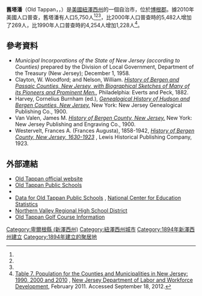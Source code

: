 {{Infobox settlement
|name                     = Old Tappan, New Jersey
|official_name            = Borough of Old Tappan 
|settlement_type          = 自治市
|nickname                 =
|motto                    =

<!-- Images -->
|image_skyline            =GerritHaringHouse.jpg
|imagesize                =
|image_caption            =
|image_flag               =
|image_seal               =

<!-- Maps -->
|image_map                = Bergen_County_New_Jersey_Incorporated_and_Unincorporated_areas_Old_Tappan_Highlighted.svg
|mapsize                  = 250x200px
|map_caption              = 在博根郡及在紐澤西州的位置
|image_map1               = Census_Bureau_map_of_Old_Tappan,_New_Jersey.png
|mapsize1                 = 250x200px
|map_caption1             = 舊塔潘普查區地圖

<!-- Location -->
|subdivision_type         = 國家
|subdivision_name         = {{nowrap|{{flag|United States}}}}
|subdivision_type1        = 州
|subdivision_name1        = {{flag|New Jersey}}
|subdivision_type2        = 郡
|subdivision_name2        = [[博根郡_(紐澤西州)|博根郡]]
|government_type          = [[Borough_(New_Jersey)|Borough]]
|governing_body           = Borough Council
|leader_title             = [[市長|市長]]
|leader_name              = Victor M. Polce ([[Republican_Party_(United_States)|R]], term ends December 31, 2015)<ref>[http://www.state.nj.us/dca/home/20151020mayors.pdf 2015 New Jersey Mayors Directory] {{Wayback|url=http://www.state.nj.us/dca/home/20151020mayors.pdf |date=20160304214458 }}, [[New_Jersey_Department_of_Community_Affairs|New Jersey Department of Community Affairs]], as of October 20, 2015. Accessed November 13, 2015.</ref>
|leader_title1            = [[City_manager|Administrator]]
|leader_name1             = Patrick O'Brien<ref name=AdminClerk>[http://oldtappan.net/index.php/departments/93-administrator-clerk Administrator/Clerk], Borough of Old Tappan. Accessed September 18, 2012.</ref>
|leader_title2            = [[Clerk_(municipal_official)|Clerk]]
|leader_name2             = Jean M. Donch<ref name=AdminClerk/>
|established_title        = [[Municipal_corporation|Incorporated]]
|established_date         = October 18, 1894
|named_for                = [[Tappan_tribe|Tappan tribe]]

<!-- Area -->
|unit_pref                = Imperial
|area_footnotes           = <ref name=CensusArea>[http://www2.census.gov/geo/docs/maps-data/data/gazetteer/county_sub_list_34.txt 2010 Census Gazetteer Files: New Jersey County Subdivisions] {{Wayback|url=http://www2.census.gov/geo/docs/maps-data/data/gazetteer/county_sub_list_34.txt |date=20160402001528 }}, [[United_States_Census_Bureau|United States Census Bureau]]. Accessed May 21, 2015.</ref>
|area_magnitude           =
|area_total_km2           = 10.870
|area_land_km2            =  8.629
|area_water_km2           =  2.241
|area_total_sq_mi         =  4.197
|area_land_sq_mi          =  3.332
|area_water_sq_mi         =  0.865
|area_water_percent       = 20.62
|area_rank                = 292nd of 566 in state<br>19th of 70 in county<ref name=CensusArea/>

<!-- Population -->
|population_as_of         = [[2010年美國人口普查|2010年普查]]
|population_footnotes     = <ref name=Census2010>[http://factfinder.census.gov/bkmk/table/1.0/en/DEC/10_DP/DPDP1/0600000US3400354870 DP-1 - Profile of General Population and Housing Characteristics: 2010 for Old Tappan borough, Bergen County, New Jersey] {{Webarchive|url=https://archive.today/20200212112434/http://factfinder.census.gov/bkmk/table/1.0/en/DEC/10_DP/DPDP1/0600000US3400354870 |date=2020-02-12 }}, [[United_States_Census_Bureau|United States Census Bureau]]. Accessed December 24, 2011.</ref><ref name=LWD2010>[http://lwd.dol.state.nj.us/labor/lpa/census/2010/dp/dp1_ber/oldtappan1.pdf Table DP-1. Profile of General Demographic Characteristics: 2010 for Old Tappan borough] {{Wayback|url=http://lwd.dol.state.nj.us/labor/lpa/census/2010/dp/dp1_ber/oldtappan1.pdf |date=20120506173935 }}, [[New_Jersey_Department_of_Labor_and_Workforce_Development|New Jersey Department of Labor and Workforce Development]]. Accessed December 24, 2011.</ref>
|population_total         = 5750 
|population_rank          = 357th of 566 in state<br>55th of 70 in county<ref name=GCTPH1NJ2010>[http://factfinder.census.gov/bkmk/table/1.0/en/DEC/10_SF1/GCTPH1.ST16/0400000US34 GCT-PH1 Population, Housing Units, Area, and Density: 2010 - State -- County Subdivision from the 2010 Census Summary File 1 for New Jersey] {{Webarchive|url=https://archive.today/20200212202329/http://factfinder.census.gov/bkmk/table/1.0/en/DEC/10_SF1/GCTPH1.ST16/0400000US34 |date=2020-02-12 }}, [[United_States_Census_Bureau|United States Census Bureau]]. Accessed September 18, 2012.</ref> 
|population_density_km2   = auto 
|population_density_sq_mi = 1725.8
|population_density_rank  = 311th of 566 in state<br>59th of 70 in county<ref name=GCTPH1NJ2010/>
|population_est           = 5943
|pop_est_as_of            = 2014

<!-- General information -->
|timezone                 = [[Eastern_Time_Zone|Eastern (EST)]]
|utc_offset               = -5
|timezone_DST             = [[Eastern_Daylight_Time|Eastern (EDT)]]
|utc_offset_DST           = -4
|elevation_footnotes      = <ref>{{Gnis|885336|Borough of Old Tappan}}, [[Geographic_Names_Information_System|Geographic Names Information System]]. Accessed March 8, 2013.</ref>
|elevation_m              = 
|elevation_ft             = 52
|coordinates_footnotes    = <ref name=CensusArea/><ref name="GR1">[http://www.census.gov/geo/www/gazetteer/gazette.html US Gazetteer files: 2010, 2000, and 1990] {{Wayback|url=http://www.census.gov/geo/www/gazetteer/gazette.html |date=20060720110047 }}, [[United_States_Census_Bureau|United States Census Bureau]]. Accessed September 4, 2014.</ref>

<!-- Area/postal codes & others -->
|postal_code_type         = [[ZIP_code|ZIP code]]
|postal_code              = 07675<ref>[http://tools.usps.com/go/ZipLookupResultsAction!input.action?resultMode=0&city=old%20tappan&state=NJ Look Up a ZIP Code for Old Tappan, NJ], [[United_States_Postal_Service|United States Postal Service]]. Accessed November 15, 2011.</ref><ref>[http://www.state.nj.us/infobank/njzips.htm Zip Codes] {{Wayback|url=http://www.state.nj.us/infobank/njzips.htm |date=20190923175452 }}, State of [[New_Jersey|New Jersey]]. Accessed August 29, 2013.</ref>
|area_code                = [[Area_codes_201_and_551|201]]<ref>[http://www.area-codes.com/search.asp?frmNPA=&frmNXX=&frmState=NJ&frmCity=Old+Tappan Area Code Lookup - NPA NXX for Old Tappan, NJ] {{Wayback|url=http://www.area-codes.com/search.asp?frmNPA=&frmNXX=&frmState=NJ&frmCity=Old+Tappan |date=20160306030020 }}, Area-Codes.com. Accessed August 29, 2013.</ref>
|blank_name               = [[Federal_Information_Processing_Standard|FIPS code]]
|blank_info               = 3400354870<ref name=CensusArea/><ref name="GR2">[http://factfinder.census.gov American FactFinder] {{Wayback|url=http://factfinder.census.gov/ |date=20100320104257 }}, [[United_States_Census_Bureau|United States Census Bureau]]. Accessed September 4, 2014.</ref><ref>[http://mcdc2.missouri.edu/webrepts/commoncodes/ccc_nj.html A Cure for the Common Codes:  New Jersey] {{Webarchive|url=https://archive.today/20120527054825/http://mcdc2.missouri.edu/webrepts/commoncodes/ccc_nj.html |date=2012-05-27 }}, Missouri Census Data Center. Accessed September 18, 2012.</ref>
|blank1_name              = [[Geographic_Names_Information_System|GNIS]] feature ID
|blank1_info              = 0885336<ref name=CensusArea/><ref name="GR3">[http://geonames.usgs.gov US Board on Geographic Names] {{Wayback|url=http://geonames.usgs.gov/ |date=20181225040942 }}, [[United_States_Geological_Survey|United States Geological Survey]]. Accessed September 4, 2014.</ref>
|website                  = {{URL|http://oldtappan.net}}
|footnotes                =
}}
'''舊塔潘'''（Old Tappan，{{IPAc-en|oʊ|l|d|_|t|ə|ˈ|p|æ|n}}，{{respell|tə|PAN|'}}）是[[美國|美國]][[紐澤西州|紐澤西州]]的一個自治市，位於[[博根郡_(紐澤西州)|博根郡]]。據2010年美國人口普查，舊塔潘有人口5,750人<ref name=Census2010/><ref name=Districts2011/><ref name=LWD2010/>，比2000年人口普查時的5,482人增加了269人，比1990年人口普查時的4,254人增加1,228人<ref>[http://lwd.dol.state.nj.us/labor/lpa/census/2010/2010data/table7cm.xls Table 7. Population for the Counties and Municipalities in New Jersey: 1990, 2000 and 2010] {{webarchive|url=https://web.archive.org/web/20130520191436/http://lwd.dol.state.nj.us/labor/lpa/census/2010/2010data/table7cm.xls |date=2013-05-20 }}, [[New_Jersey_Department_of_Labor_and_Workforce_Development|New Jersey Department of Labor and Workforce Development]], February 2011. Accessed September 18, 2012.</ref>。
==參考資料==
{{Reflist|30em}}
* ''Municipal Incorporations of the State of New Jersey (according to Counties)'' prepared by the Division of Local Government, Department of the Treasury (New Jersey); December 1, 1958.
* Clayton, W. Woodford; and Nelson, William. [https://archive.org/details/historyofbergen00clay ''History of Bergen and Passaic Counties, New Jersey, with Biographical Sketches of Many of its Pioneers and Prominent Men.''], Philadelphia: Everts and Peck, 1882.
* Harvey, Cornelius Burnham (ed.), [https://archive.org/details/genealogicalhist00harv ''Genealogical History of Hudson and Bergen Counties, New Jersey.''] New York: New Jersey Genealogical Publishing Co., 1900.
* Van Valen, James M. [https://archive.org/details/historybergenco00valegoog ''History of Bergen County, New Jersey.''] New York: New Jersey Publishing and Engraving Co., 1900.
* Westervelt, Frances A. (Frances Augusta), 1858-1942, [https://books.google.com/books?id=As8wAQAAMAAJ ''History of Bergen County, New Jersey, 1630-1923''] {{Wayback|url=https://books.google.com/books?id=As8wAQAAMAAJ |date=20201214114536 }}, Lewis Historical Publishing Company, 1923.
==外部連結==
* [http://oldtappan.net/ Old Tappan official website] {{Wayback|url=http://oldtappan.net/ |date=20210310224701 }}
* [http://oldtappanschools.org/ Old Tappan Public Schools] {{Wayback|url=http://oldtappanschools.org/ |date=20210226070019 }}
* {{NJReportCard|03|3850|0|Old Tappan Public Schools}}
* [http://nces.ed.gov/ccd/schoolsearch/school_list.asp?Search=1&DistrictID=3412180 Data for Old Tappan Public Schools] {{Wayback|url=http://nces.ed.gov/ccd/schoolsearch/school_list.asp?Search=1&DistrictID=3412180 |date=20200610184145 }}, [[National_Center_for_Education_Statistics|National Center for Education Statistics]]
* [https://web.archive.org/web/20051212145922/http://www2.nvnet.org/nvhs/ Northern Valley Regional High School District]
* [http://oldtappan.net/index.php/golf Old Tappan Golf Course Information] {{Wayback|url=http://oldtappan.net/index.php/golf |date=20201126173145 }}

{{卑爾根縣 (新澤西州)}}
[[Category:卑爾根縣_(新澤西州)|Category:卑爾根縣 (新澤西州)]]
[[Category:紐澤西州城市|Category:紐澤西州城市]]
[[Category:1894年新澤西州建立|Category:1894年新澤西州建立]]
[[Category:1894年建立的聚居地|Category:1894年建立的聚居地]]